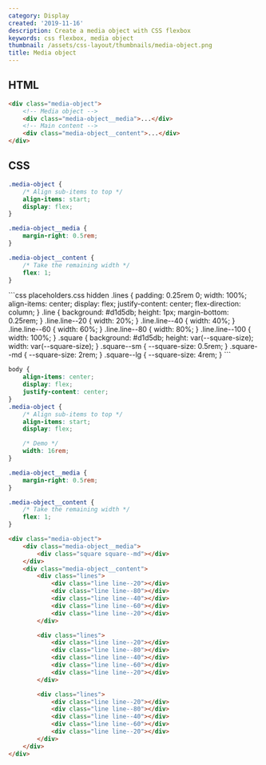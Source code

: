 ```yaml
---
category: Display
created: '2019-11-16'
description: Create a media object with CSS flexbox
keywords: css flexbox, media object
thumbnail: /assets/css-layout/thumbnails/media-object.png
title: Media object
---
```


## HTML

```html
<div class="media-object">
    <!-- Media object -->
    <div class="media-object__media">...</div>
    <!-- Main content -->
    <div class="media-object__content">...</div>
</div>
```

## CSS

```css
.media-object {
    /* Align sub-items to top */
    align-items: start;
    display: flex;
}

.media-object__media {
    margin-right: 0.5rem;
}

.media-object__content {
    /* Take the remaining width */
    flex: 1;
}
```

<Playground>
```css placeholders.css hidden
.lines {
    padding: 0.25rem 0;
    width: 100%;
    align-items: center;
    display: flex;
    justify-content: center;
    flex-direction: column;
}
.line {
    background: #d1d5db;
    height: 1px;
    margin-bottom: 0.25rem;
}
.line.line--20 {
    width: 20%;
}
.line.line--40 {
    width: 40%;
}
.line.line--60 {
    width: 60%;
}
.line.line--80 {
    width: 80%;
}
.line.line--100 {
    width: 100%;
}
.square {
    background: #d1d5db;
    height: var(--square-size);
    width: var(--square-size);
}
.square--sm {
    --square-size: 0.5rem;
}
.square--md {
    --square-size: 2rem;
}
.square--lg {
    --square-size: 4rem;
}
```

```css styles.css hidden
body {
    align-items: center;
    display: flex;
    justify-content: center;
}
.media-object {
    /* Align sub-items to top */
    align-items: start;
    display: flex;

    /* Demo */
    width: 16rem;
}

.media-object__media {
    margin-right: 0.5rem;
}

.media-object__content {
    /* Take the remaining width */
    flex: 1;
}
```

```html index.html hidden
<div class="media-object">
    <div class="media-object__media">
        <div class="square square--md"></div>
    </div>
    <div class="media-object__content">
        <div class="lines">
            <div class="line line--20"></div>
            <div class="line line--80"></div>
            <div class="line line--40"></div>
            <div class="line line--60"></div>
            <div class="line line--20"></div>
        </div>

        <div class="lines">
            <div class="line line--20"></div>
            <div class="line line--80"></div>
            <div class="line line--40"></div>
            <div class="line line--60"></div>
            <div class="line line--20"></div>
        </div>

        <div class="lines">
            <div class="line line--20"></div>
            <div class="line line--80"></div>
            <div class="line line--40"></div>
            <div class="line line--60"></div>
            <div class="line line--20"></div>
        </div>
    </div>
</div>
```
</Playground>
